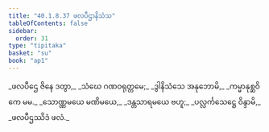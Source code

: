 ```yaml
---
title: "40.1.8.37 ဖလပီဌာနိသံသ"
tableOfContents: false
sidebar:
  order: 31
type: "tipitaka"
basket: "su"
book: "ap1"
---
```



<DynamicBreadcrumb />

<Division number="187" book="ap1">

<Paragraph number="4484" type="verses" book="ap1">
_ဖလပီဌေ ဇိနေ ဒတွာ,_  
_သံဃေ ဂဏဝရုတ္တမေ;_  
_ဒွါနိသံသေ အနုဘောမိ,_  
_ကမ္မာနုစ္ဆဝိကေ မမ._  

</Paragraph>

</Division>
<Division number="188" book="ap1">

<Paragraph number="4485" type="verses" book="ap1">
_သောဏ္ဏမယေ မဏိမယေ,_  
_ဒန္တသာရမယေ ဗဟူ;_  
_ပလ္လင်္ကသေဋ္ဌေ ဝိန္ဒာမိ,_  
_ဖလပီဌဿိဒံ ဖလံ._
</Paragraph>
</Division>